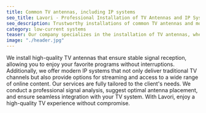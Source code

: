 ```yaml
---
title: Common TV antennas, including IP systems
seo_title: Lavori - Professional Installation of TV Antennas and IP Systems
seo_description: Trustworthy installations of common TV antennas and modern IP systems by Lavori. We provide professional services to ensure a high-quality TV signal and a wide range of channels. Contact us for an optimal television experience.
category: low-current systems
teaser: Our company specializes in the installation of TV antennas, whether conventional or IP systems, to get the best possible result. We believe that signal quality is the key to your satisfaction.
image: "./header.jpg"
---
```

<p>
We install high-quality TV antennas that ensure stable signal reception, allowing you to enjoy your favorite programs without interruptions. Additionally, we offer modern IP systems that not only deliver traditional TV channels but also provide options for streaming and access to a wide range of online content. Our services are fully tailored to the client's needs. We conduct a professional signal analysis, suggest optimal antenna placement, and ensure seamless integration with your TV system. With Lavori, enjoy a high-quality TV experience without compromise.
</p>